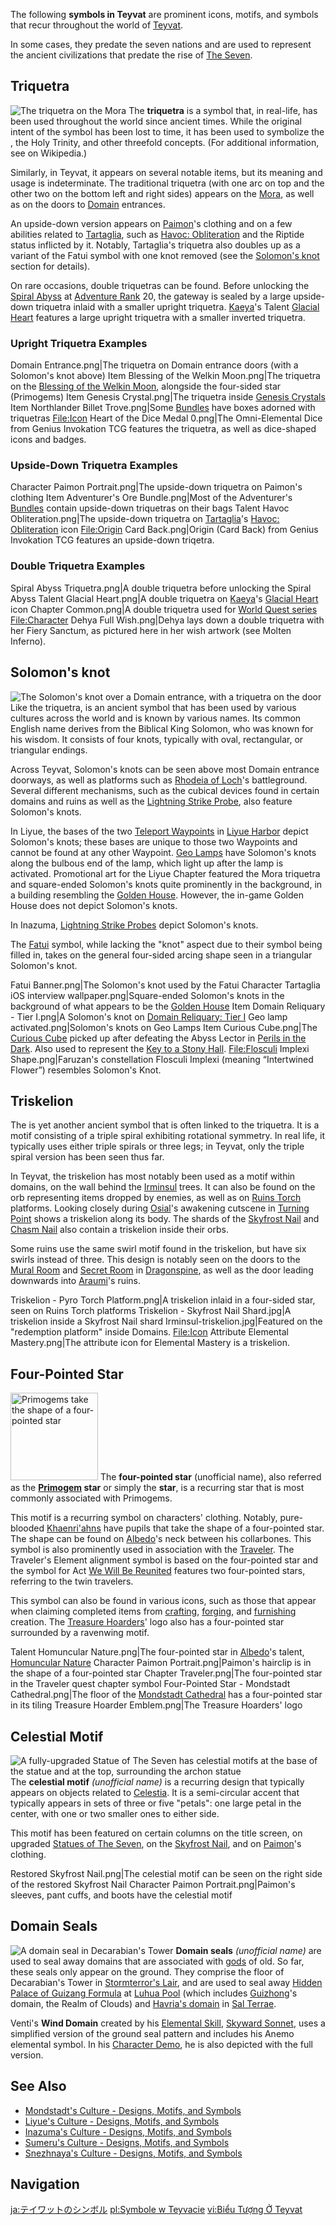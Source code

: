 {{Terminology Infobox
|type         = Lore
}}
The following '''symbols in Teyvat''' are prominent icons, motifs, and symbols that recur throughout the world of [[Teyvat]].

In some cases, they predate the seven nations and are used to represent the ancient civilizations that predate the rise of [[The Seven]].

==Triquetra==
[[File:Item Mora.png|thumb|The triquetra on the Mora]]
The '''triquetra''' is a symbol that, in real-life, has been used throughout the world since ancient times. While the original intent of the symbol has been lost to time, it has been used to symbolize the {{w|Triple deity|triple goddesses}}, the Holy Trinity, and other threefold concepts. (For additional information, see {{w|Triquetra}} on Wikipedia.)

Similarly, in Teyvat, it appears on several notable items, but its meaning and usage is indeterminate. The traditional triquetra (with one arc on top and the other two on the bottom left and right sides) appears on the [[Mora]], as well as on the doors to [[Domain]] entrances.

An upside-down version appears on [[Paimon]]'s clothing and on a few abilities related to [[Tartaglia]], such as [[Havoc: Obliteration]] and the Riptide status inflicted by it. Notably, Tartaglia's triquetra also doubles up as a variant of the Fatui symbol with one knot removed (see the [[#Solomon's knot|Solomon's knot]] section for details).

On rare occasions, double triquetras can be found. Before unlocking the [[Spiral Abyss]] at [[Adventure Rank]] 20, the gateway is sealed by a large upside-down triquetra inlaid with a smaller upright triquetra. [[Kaeya]]'s Talent [[Glacial Heart]] features a large upright triquetra with a smaller inverted triquetra.

===Upright Triquetra Examples===
<gallery>
Domain Entrance.png|The triquetra on Domain entrance doors (with a Solomon's knot above)
Item Blessing of the Welkin Moon.png|The triquetra on the [[Blessing of the Welkin Moon]], alongside the four-sided star (Primogems)
Item Genesis Crystal.png|The triquetra inside [[Genesis Crystal]]s
Item Northlander Billet Trove.png|Some [[Bundles]] have boxes adorned with triquetras
File:Icon Heart of the Dice Medal 0.png|The Omni-Elemental Dice from Genius Invokation TCG features the triquetra, as well as dice-shaped icons and badges.
</gallery>

===Upside-Down Triquetra Examples===
<gallery>
Character Paimon Portrait.png|The upside-down triquetra on Paimon's clothing
Item Adventurer's Ore Bundle.png|Most of the Adventurer's [[Bundles]] contain upside-down triquetras on their bags
Talent Havoc Obliteration.png|The upside-down triquetra on [[Tartaglia]]'s [[Havoc: Obliteration]] icon
File:Origin Card Back.png|Origin (Card Back) from Genius Invokation TCG features an upside-down triqetra.
</gallery>

===Double Triquetra Examples===
<gallery>
Spiral Abyss Triquetra.png|A double triquetra before unlocking the Spiral Abyss
Talent Glacial Heart.png|A double triquetra on [[Kaeya]]'s [[Glacial Heart]] icon
Chapter Common.png|A double triquetra used for [[World Quests#World Quest Series|World Quest series]]
File:Character Dehya Full Wish.png|Dehya lays down a double triquetra with her Fiery Sanctum, as pictured here in her wish artwork (see Molten Inferno).
</gallery>

==Solomon's knot==
[[File:Domain Entrance.png|thumb|The Solomon's knot over a Domain entrance, with a triquetra on the door]]
Like the triquetra, '''{{w|Solomon's knot}}''' is an ancient symbol that has been used by various cultures across the world and is known by various names. Its common English name derives from the Biblical King Solomon, who was known for his wisdom. It consists of four knots, typically with oval, rectangular, or triangular endings.

Across Teyvat, Solomon's knots can be seen above most Domain entrance doorways, as well as platforms such as [[Rhodeia of Loch]]'s battleground. Several different mechanisms, such as the cubical devices found in certain domains and ruins as well as the [[Lightning Strike Probe]], also feature Solomon's knots.

In Liyue, the bases of the two [[Teleport Waypoints]] in [[Liyue Harbor]] depict Solomon's knots; these bases are unique to those two Waypoints and cannot be found at any other Waypoint. [[Geo Lamp]]s have Solomon's knots along the bulbous end of the lamp, which light up after the lamp is activated. Promotional art for the Liyue Chapter featured the Mora triquetra and square-ended Solomon's knots quite prominently in the background, in a building resembling the [[Golden House]]. However, the in-game Golden House does not depict Solomon's knots.

In Inazuma, [[Lightning Strike Probe]]s depict Solomon's knots.

The [[Fatui]] symbol, while lacking the "knot" aspect due to their symbol being filled in, takes on the general four-sided arcing shape seen in a triangular Solomon's knot.

<gallery>
Fatui Banner.png|The Solomon's knot used by the Fatui
Character Tartaglia iOS interview wallpaper.png|Square-ended Solomon's knots in the background of what appears to be the [[Golden House]]
Item Domain Reliquary - Tier I.png|A Solomon's knot on [[Domain Reliquary: Tier I]]
Geo lamp activated.png|Solomon's knots on Geo Lamps
Item Curious Cube.png|The [[Curious Cube]] picked up after defeating the Abyss Lector in [[Perils in the Dark]]. Also used to represent the [[Key to a Stony Hall]].
File:Flosculi Implexi Shape.png|Faruzan's constellation Flosculi Implexi (meaning “Intertwined Flower”) resembles Solomon's Knot.
</gallery>

==Triskelion==
The '''{{w|triskelion}}''' is yet another ancient symbol that is often linked to the triquetra. It is a motif consisting of a triple spiral exhibiting rotational symmetry. In real life, it typically uses either triple spirals or three legs; in Teyvat, only the triple spiral version has been seen thus far.

In Teyvat, the triskelion has most notably been used as a motif within domains, on the wall behind the [[Irminsul]] trees. It can also be found on the orb representing items dropped by enemies, as well as on [[Ruins Torch]] platforms. Looking closely during [[Osial]]'s awakening cutscene in [[Turning Point]] shows a triskelion along its body. The shards of the [[Skyfrost Nail]] and [[Chasm Nail]] also contain a triskelion inside their orbs.

Some ruins use the same swirl motif found in the triskelion, but have six swirls instead of three. This design is notably seen on the doors to the [[Mural Room]] and [[Dragonspine's Last Trio|Secret Room]] in [[Dragonspine]], as well as the door leading downwards into [[Araumi]]'s ruins.

<gallery>
Triskelion - Pyro Torch Platform.png|A triskelion inlaid in a four-sided star, seen on Ruins Torch platforms
Triskelion - Skyfrost Nail Shard.jpg|A triskelion inside a Skyfrost Nail shard
Irminsul-triskelion.jpg|Featured on the "redemption platform" inside Domains.
File:Icon Attribute Elemental Mastery.png|The attribute icon for Elemental Mastery is a triskelion.
</gallery>

==Four-Pointed Star==
[[File:Item Primogem.png|thumb|140px|Primogems take the shape of a four-pointed star]]
The '''four-pointed star''' (unofficial name), also referred as the '''[[Primogem]] star''' or simply the '''star''', is a recurring {{w|{{Not a Typo|astroid}}}} star that is most commonly associated with Primogems.

This motif is a recurring symbol on characters' clothing. Notably, pure-blooded [[Khaenri'ah]]ns have pupils that take the shape of a four-pointed star.  The shape can be found on [[Albedo]]'s neck between his collarbones. This symbol is also prominently used in association with the [[Traveler]]. The Traveler's Element alignment symbol is based on the four-pointed star and the symbol for Act [[We Will Be Reunited]] features two four-pointed stars, referring to the twin travelers.

This symbol can also be found in various icons, such as those that appear when claiming completed items from [[crafting]], [[forging]], and [[furnishing]] creation. The [[Treasure Hoarders]]' logo also has a four-pointed star surrounded by a ravenwing motif.

<gallery>
Talent Homuncular Nature.png|The four-pointed star in [[Albedo]]'s talent, [[Homuncular Nature]]
Character Paimon Portrait.png|Paimon's hairclip is in the shape of a four-pointed star
Chapter Traveler.png|The four-pointed star in the Traveler quest chapter symbol
Four-Pointed Star - Mondstadt Cathedral.png|The floor of the [[Mondstadt Cathedral]] has a four-pointed star in its tiling
Treasure Hoarder Emblem.png|The Treasure Hoarders' logo
</gallery>

==Celestial Motif==
[[File:Statue of the Seven - Dawn Winery - Windblume.png|thumb|A fully-upgraded Statue of The Seven has celestial motifs at the base of the statue and at the top, surrounding the archon statue]]
The '''celestial motif''' ''(unofficial name)'' is a recurring design that typically appears on objects related to [[Celestia]]. It is a semi-circular accent that typically appears in sets of three or five "petals": one large petal in the center, with one or two smaller ones to either side.

This motif has been featured on certain columns on the title screen, on upgraded [[Statues of The Seven]], on the [[Skyfrost Nail]], and on [[Paimon]]'s clothing.

<gallery>
Restored Skyfrost Nail.png|The celestial motif can be seen on the right side of the restored Skyfrost Nail
Character Paimon Portrait.png|Paimon's sleeves, pant cuffs, and boots have the celestial motif
</gallery>

==Domain Seals==
[[File:Domain Seal - Decarabian's Tower.png|thumb|A domain seal in Decarabian's Tower]]
'''Domain seals''' ''(unofficial name)'' are used to seal away domains that are associated with [[gods]] of old. So far, these seals only appear on the ground. They comprise the floor of Decarabian's Tower in [[Stormterror's Lair]], and are used to seal away [[Hidden Palace of Guizang Formula]] at [[Luhua Pool]] (which includes [[Guizhong]]'s domain, the Realm of Clouds) and [[Of Mysteries and Salt|Havria's domain]] in [[Sal Terrae]].

Venti's '''Wind Domain''' created by his [[Elemental Skill]], [[Skyward Sonnet]], uses a simplified version of the ground seal pattern and includes his Anemo elemental symbol. In his [https://youtu.be/TSsWsCdiiPI Character Demo], he is also depicted with the full version.

==See Also==
* [[Mondstadt/Culture#Designs, Motifs, and Symbols|Mondstadt's Culture - Designs, Motifs, and Symbols]]
* [[Liyue/Culture#Designs, Motifs, and Symbols|Liyue's Culture - Designs, Motifs, and Symbols]]
* [[Inazuma/Culture#Designs, Motifs, and Symbols|Inazuma's Culture - Designs, Motifs, and Symbols]]
* [[Sumeru/Culture#Designs, Motifs, and Symbols|Sumeru's Culture - Designs, Motifs, and Symbols]]
* [[Snezhnaya/Culture#Designs, Motifs, and Symbols|Snezhnaya's Culture - Designs, Motifs, and Symbols]]

==Navigation==
{{Lore Navbox|Terminology}}

[[ja:テイワットのシンボル]]
[[pl:Symbole w Teyvacie]]
[[vi:Biểu Tượng Ở Teyvat]]